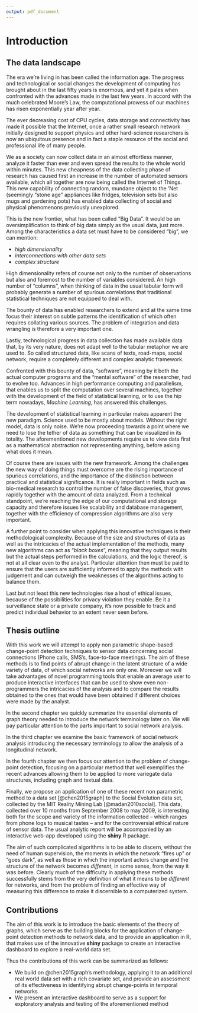 ```yaml
---
output: pdf_document
---
```


# Introduction

## The data landscape

The era we're living in has been called the information age. The progress and
technological or social changes the development of computing has brought about
in the last fifty years is enormous, and yet it pales when confronted with the
advances made in the last few years. In accord with the much celebrated Moore's
Law, the computational prowess of our machines has risen exponentially year
after year.

The ever decreasing cost of CPU cycles, data storage and connectivity has made
it possible that the Internet, once a rather small research network initially
designed to support physics and other hard-science researchers is now an
ubiquitous presence and in fact a staple resource of the social and professional
life of many people.

We as a society can now collect data in an almost
effortless manner, analyze it faster than ever and even spread the results to
the whole world within minutes. This new cheapness of the data collecting phase
of research has caused first an increase in the number of automated sensors
available, which all together are now being called the Internet of Things. This
new capability of connecting random, mundane object to the 'Net (seemingly
"stone age" appliances like fridges, television sets but also mugs and gardening
pots) has enabled data collecting of social and physical phenomenons previously
unexplored. 

This is the new frontier, what has been called "Big Data".
It would be an oversimplification to think of big data simply as the usual data,
just more. Among the characteristics a data set must have to be considered "big",
we can mention:

* *high dimensionality*
* *interconnections with other data sets*
* *complex structure*

High dimensionality refers of course not only to the number of
observations but also and foremost to the number of variables considered. An 
high number of "columns", when thinking of data in the usual tabular form will
probably generate a number of spurious correlations that traditional statistical
techniques are not equipped to deal with.

The bounty of data has enabled
researchers to extend and at the same time focus their interest on subtle
patterns the identification of which often requires collating various sources.
The problem of integration and data wrangling is therefore a very important one.

Lastly, technological progress in data collection has made available data that,
by its very nature, does not adapt well to the tabular metaphor we are used to.
So called structured data, like scans of texts, road-maps, social network,
require a completely different and complex analytic framework.

Confronted with this bounty of data, "software", meaning by it both the actual
computer programs and the "mental software" of the researcher, had to evolve
too. Advances in high performance computing and parallelism, that enables us to
split the computation over several machines, together with the development of
the field of statistical learning, or to use the hip term nowadays,
*Machine Learning*, has answered this challenges.

The development of statistical learning in particular makes apparent the new
paradigm. Science used to be mostly about models. Without the right model, data
is only noise. We're now proceeding towards a point where we need to lose the
tether of data as something that can be visualized in its totality.
The aforementioned new developments require us to view data first as a 
mathematical abstraction not representing anything, before asking what does it
mean.

Of course there are issues with the new framework. Among the challenges the new
way of doing things must overcome are the rising importance of spurious
correlations, and the importance of the distinction between practical and
statistical significance. It is really important in fields such as bio-medical
research to control the number of false discoveries, that grows rapidly together
with the amount of data analyzed. From a technical standpoint, we're reaching
the edge of our computational and storage capacity and therefore issues like
scalability and database management, together with the efficiency of compression
algorithms are also very important.

A further point to consider when applying this innovative techniques is their
methodological complexity. Because of the size and structures of data as
well as the intricacies of the actual implementation of the methods, many
new algorithms can act as "*black boxes*", meaning that they output results
but the actual steps performed in the calculations, and the logic thereof, is
not at all clear even to the analyst. Particular attention then must be paid
to ensure that the users are sufficiently informed to apply the methods with
judgement and can outweigh the weaknesses of the algorithms acting to balance
them.

Last but not least this new technologies rise a host of ethical issues, because
of the possibilities for privacy violation they enable. Be it a
surveillance state or a private company, it's now possible to track and predict
individual behavior to an extent never seen before.

## Thesis outline

With this work we will attempt to apply non parametric shape-based change-point 
detection techniques to sensor data concerning social connections (Phone calls, 
SMS's, face-to-face meetings). The aim of these methods is to find points
of abrupt change in the latent structure of a wide variety of data, of which
social networks are only one. Moreover we will take advantages of novel
programming tools that enable an average user to produce interactive
interfaces that can be used to show even non-programmers the intricacies
of the analysis and to compare the results obtained to the ones that would
have been obtained if different choices were made by the analyst.

In the second chapter we quickly summarize the essential elements of
graph theory needed to introduce the network terminology later on. We will pay
particular attention to the parts important to social network analysis.

In the
third chapter we  examine the basic framework of social network analysis
introducing the necessary terminology to allow the analysis of a longitudinal
network.

In the fourth chapter we then focus our attention to the problem of change-point detection,
focusing on a particular method that well exemplifies 
the recent advances allowing them to be applied to more variegate data structures,
including graph and textual data.

Finally, we propose an application of one of these recent non parametric method to a data set
[@chen2015graph] to the Social Evolution data set, collected by the MIT Reality Mining Lab [@madan2010social]. 
This data, collected over 10 months from September 2008 to may 2009, is
interesting both for the scope and variety of the information collected -- which
ranges from phone logs to musical tastes -- and for the controversial ethical
nature of sensor data. The usual analytic report will be accompanied
by an interactive web-app developed using the **shiny** R package.

The aim of such complicated algorithms is to be able to discern, without the
need of human supervision, the moments in which the network "fires up" or 
"goes dark", as well as those in which the important actors change and the
structure of the network becomes *different*, in some sense, from the way it was
before. Clearly much of the difficulty in applying these methods successfully
stems from the very definition of what it means to be *different* for networks,
and from the problem of finding an effective way of measuring this difference to
make it discernible to a computerized system.

## Contributions 

The aim of this work is to introduce the basic elements of the theory of
graphs, which serve as the building blocks for the application of change-point
detection methods to network data, and to provide an application in R,
that makes use of the innovative **shiny** package
to create an interactive dashboard to explore a real-world data set.

Thus the contributions of this work can be summarized as follows:

* We build on @chen2015graph's methodology, applying it to an additional
real world data set with a rich covariate set, and provide an assessment of
its effectiveness in identifying abrupt change-points in temporal networks
* We present an interactive dashboard to serve as a support for exploratory
analysis and testing of the aforementioned method
